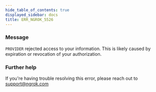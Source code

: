 ```yaml
---
hide_table_of_contents: true
displayed_sidebar: docs
title: ERR_NGROK_5526
---
```




### Message

`PROVIDER` rejected access to your information. This is likely caused by expiration or revocation of your authorization.

<ErrorDetails error="err_ngrok_5526" />

### Further help

If you're having trouble resolving this error, please reach out to [support@ngrok.com](mailto:support@ngrok.com?subject=Help%20with%20ERR_NGROK_5526)
